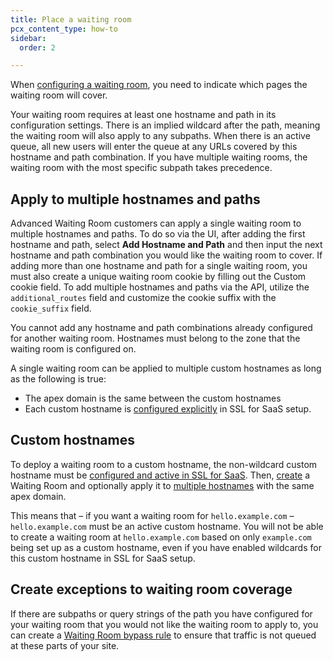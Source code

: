 ```yaml
---
title: Place a waiting room
pcx_content_type: how-to
sidebar:
  order: 2

---
```


When [configuring a waiting room](/waiting-room/how-to/create-waiting-room/), you need to indicate which pages the waiting room will cover.

Your waiting room requires at least one hostname and path in its configuration settings. There is an implied wildcard after the path, meaning the waiting room will also apply to any subpaths. When there is an active queue, all new users will enter the queue at any URLs covered by this hostname and path combination. If you have multiple waiting rooms, the waiting room with the most specific subpath takes precedence.

## Apply to multiple hostnames and paths

Advanced Waiting Room customers can apply a single waiting room to multiple hostnames and paths. To do so via the UI, after adding the first hostname and path, select **Add Hostname and Path** and then input the next hostname and path combination you would like the waiting room to cover. If adding more than one hostname and path for a single waiting room, you must also create a unique waiting room cookie by filling out the Custom cookie field. To add multiple hostnames and paths via the API, utilize the `additional_routes` field and customize the cookie suffix with the `cookie_suffix` field.

You cannot add any hostname and path combinations already configured for another waiting room. Hostnames must belong to the zone that the waiting room is configured on.

A single waiting room can be applied to multiple custom hostnames as long as the following is true:

* The apex domain is the same between the custom hostnames
* Each custom hostname is [configured explicitly](#custom-hostnames) in SSL for SaaS setup.

## Custom hostnames

To deploy a waiting room to a custom hostname, the non-wildcard custom hostname must be [configured and active in SSL for SaaS](/cloudflare-for-platforms/cloudflare-for-saas/domain-support/create-custom-hostnames/). Then, [create](/waiting-room/how-to/create-waiting-room/) a Waiting Room and optionally apply it to [multiple hostnames](#apply-to-multiple-hostnames-and-paths) with the same apex domain.

This means that – if you want a waiting room for `hello.example.com` – `hello.example.com` must be an active custom hostname. You will not be able to create a waiting room at `hello.example.com` based on only `example.com` being set up as a custom hostname, even if you have enabled wildcards for this custom hostname in SSL for SaaS setup.

## Create exceptions to waiting room coverage

If there are subpaths or query strings of the path you have configured for your waiting room that you would not like the waiting room to apply to, you can create a [Waiting Room bypass rule](/waiting-room/additional-options/waiting-room-rules/bypass-rules/#common-use-cases) to ensure that traffic is not queued at these parts of your site.
